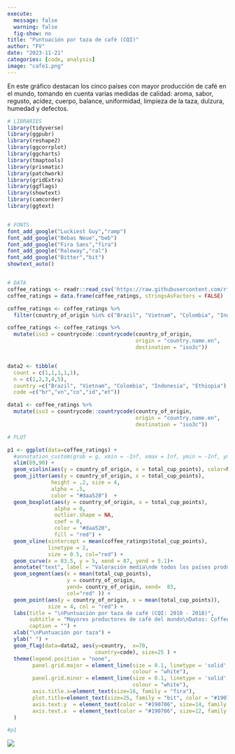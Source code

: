 ```yaml
---
execute:
  message: false
  warning: false
  fig-show: no
title: "Puntuación por taza de café (CQI)"
author: "FV"
date: "2023-11-21"
categories: [code, analysis]
image: "cafe1.png"
---
```


En este gráfico destacan los cinco países con mayor producción de café en el mundo, tomando en cuenta varias medidas de calidad: aroma, sabor, regusto, acidez, cuerpo, balance, uniformidad, limpieza de la taza, dulzura, humedad y defectos.

```r
# LIBRARIES
library(tidyverse)
library(ggpubr)
library(reshape2)
library(ggcorrplot)
library(ggcharts)
library(tmaptools)
library(prismatic)
library(patchwork)
library(gridExtra)
library(ggflags)
library(showtext)
library(camcorder)
library(ggtext)


# FONTS
font_add_google("Luckiest Guy","ramp")
font_add_google("Bebas Neue","beb")
font_add_google("Fira Sans","fira")
font_add_google("Raleway","ral")
font_add_google("Bitter","bit")
showtext_auto()


# DATA
coffee_ratings <- readr::read_csv('https://raw.githubusercontent.com/rfordatascience/tidytuesday/master/data/2020/2020-07-07/coffee_ratings.csv')
coffee_ratings = data.frame(coffee_ratings, stringsAsFactors = FALSE)

coffee_ratings <- coffee_ratings %>%
  filter(country_of_origin %in% c("Brazil", "Vietnam", "Colombia", "Indonesia", "Ethiopia")) 

coffee_ratings <- coffee_ratings %>%
  mutate(iso3 = countrycode::countrycode(country_of_origin,
                                         origin = "country.name.en",
                                         destination = "iso3c"))


data2 <- tibble(
  count = c(1,1,1,1,1),
  n = c(1,2,3,4,5),
  country =c("Brazil", "Vietnam", "Colombia", "Indonesia", "Ethiopia"),
  code =c("br","vn","co","id","et"))

data1 <- coffee_ratings %>%
  mutate(iso3 = countrycode::countrycode(country_of_origin,
                                         origin = "country.name.en",
                                         destination = "iso3c"))

# PLOT

p1 <- ggplot(data=coffee_ratings) + 
  #annotation_custom(grob = g, xmin = -Inf, xmax = Inf, ymin = -Inf, ymax = Inf) + 
  xlim(69,90) +
  geom_violin(aes(y = country_of_origin, x = total_cup_points), color=NA, alpha=.95 ) +
  geom_jitter(aes(y = country_of_origin, x = total_cup_points),
              height = .2, size = 4,
              alpha = .5,
              color = "#daa520")  +
  geom_boxplot(aes(y = country_of_origin, x = total_cup_points),
               alpha = 0,
               outlier.shape = NA,
               coef = 0,
               color = "#daa520",
               fill = "red") +
  geom_vline(xintercept = mean(coffee_ratings$total_cup_points),
             linetype = 2,
             size = 0.5, col="red") +
  geom_curve(x = 83.5, y = 5, xend = 87, yend = 5.1)+
  annotate("text", label = "Valoración media\nde todos los países productores", x = 87, y = 5.3, family = "fira") +
  geom_segment(aes(x = mean(total_cup_points), 
                   y = country_of_origin, 
                   yend= country_of_origin, xend=  83, 
                   col="red" )) +
  geom_point(aes(y = country_of_origin, x = mean(total_cup_points)),
             size = 4, col = "red") +
  labs(title = "\nPuntuación por taza de café (CQI: 2010 - 2018)",
       subtitle = "Mayores productores de café del mundo\nDatos: Coffee Quality Institute (CQI) 2010-2018\n\nMedidas de calidad: aroma, sabor, regusto, acidez, cuerpo, balance,\nuniformidad, limpieza de la taza, dulzura, humedad y defectos\n",
       caption = "") +
  xlab("\nPuntuación por taza") +
  ylab(" ") +
  geom_flag(data=data2, aes(y=country,  x=70,
                            country=code), size=25 ) +
  theme(legend.position = "none",
        panel.grid.major = element_line(size = 0.1, linetype = 'solid',
                                        colour = "white"), 
        panel.grid.minor = element_line(size = 0.1, linetype = 'solid',
                                        colour = "white"),
        axis.title.x=element_text(size=16, family = "fira"),
        plot.title=element_text(size=25, family = "bit", color = "#190706"),
        axis.text.y  = element_text(color = "#190706", size=14, family = "fira"),
        axis.text.x  = element_text(color = "#190706", size=12, family = "fira"),
  )

#p1
```


![](cafe1.png)
